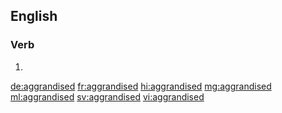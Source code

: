 ==English==

===Verb===
{{head|en|verb form}}

# {{en-past of|aggrandise}}

[[de:aggrandised]]
[[fr:aggrandised]]
[[hi:aggrandised]]
[[mg:aggrandised]]
[[ml:aggrandised]]
[[sv:aggrandised]]
[[vi:aggrandised]]